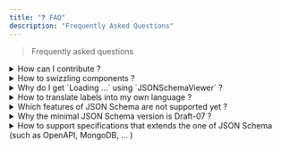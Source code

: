 ```yaml
---
title: "❓ FAQ"
description: "Frequently Asked Questions"
---
```


> Frequently asked questions

<details>
<summary>How can I contribute ?</summary>

Any contribution is welcome! Read more [here](contributing).
</details>

<details>
<summary>How to swizzling components ?</summary>

```bash npm2yarn
npm run swizzle docusaurus-json-schema-plugin [component name] -- --typescript
```

For extra information, please consult [Docusaurus Swizzling documentation](https://docusaurus.io/docs/swizzling)

</details>

<details>
<summary>Why do I get `Loading ...` using `JSONSchemaViewer` ?</summary>

Several reasons, most likely :

1. You have an error not related to `docusaurus-json-schema-plugin` in your codebase like [this one](https://github.com/jy95/docusaurus-json-schema-plugin/issues/17) : missing language(s) in prism config / ...
2. You broke the [rules of hooks](https://reactjs.org/docs/hooks-rules.html) or one of your dependancies did
3. You have more than [one copy of React in the same app](https://reactjs.org/warnings/invalid-hook-call-warning.html) or mismatching versions of React and React DOM

If none of these helped you, consider to have a reproducible example before asking help to [Docusaurus](https://docusaurus.io/community/support) / [React](https://github.com/facebook/react/issues/13991)

</details>

<details>
<summary>How to translate labels into my own language ?</summary>

Please refer for extra information to :
- [docusaurus write-translations](https://docusaurus.io/docs/cli#docusaurus-write-translations-sitedir) CLI command
- [Internationalization](https://docusaurus.io/docs/i18n/introduction)

</details>

<details>
<summary>Which features of JSON Schema are not supported yet ?</summary>

It is explained on the [Roadmap page](next-steps)
</details>

<details>
<summary>Why the minimal JSON Schema version is Draft-07 ?</summary>

Several reasons :
- Many actors (like [ajv](https://ajv.js.org/guide/schema-language.html#draft-07-and-draft-06) ) acknowledge that it is most widely used version of JSON Schema specification
- Many tools don't care anymore for older versions such as Draft-04
- It fits my needs when I designed this project

:::tip

You can migrate schemas from draft-04 to draft-07 using [ajv-cli](https://github.com/ajv-validator/ajv-cli#migrate-schemas)

:::

</details>

<details>
<summary>How to support specifications that extends the one of JSON Schema (such as OpenAPI, MongoDB, ... )</summary>

That is a good question as many extensions exist in the wild :
- [OpenAPI](https://spec.openapis.org/oas/latest.html)
- [MongoDB](https://www.mongodb.com/docs/manual/reference/operator/query/jsonSchema/)
- ...

In the case of OpenAPI, since [OpenAPI 3.1](https://www.openapis.org/blog/2021/02/16/migrating-from-openapi-3-0-to-3-1-0)+ , they are now valid [Draft 2020-12](https://json-schema.org/draft/2020-12/release-notes.html) JSON Schema so compatible with this lib.

For the time being, it is low priority as several aspects needs to be considered that might lead to issues , breaking changes, ...

In the meantime, feel free to share your feedback on [Github discussions](https://github.com/jy95/docusaurus-json-schema-plugin/discussions)

</details>
